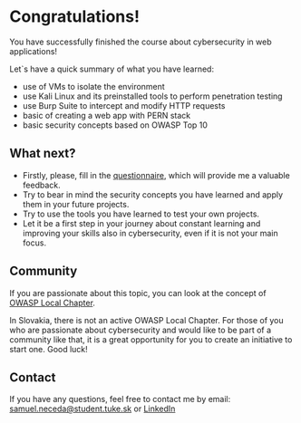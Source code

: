 
# Congratulations!
<Confetti />

<Callout emoji="💡">
    You have successfully finished the course about cybersecurity in web applications!
</Callout>

Let`s have a quick summary of what you have learned:
* use of VMs to isolate the environment
* use Kali Linux and its preinstalled tools to perform penetration testing
* use Burp Suite to intercept and modify HTTP requests
* basic of creating a web app with PERN stack
* basic security concepts based on OWASP Top 10

## What next?
* Firstly, please, fill in the [questionnaire](https://forms.gle/u9JEj4ywztvnsKEZ6), which will provide me a valuable feedback.
* Try to bear in mind the security concepts you have learned and apply them in your future projects.
* Try to use the tools you have learned to test your own projects.
* Let it be a first step in your journey about constant learning and improving your skills also in cybersecurity, even if it is not your main focus.

## Community
If you are passionate about this topic, you can look at the concept of [OWASP Local Chapter](https://owasp.org/chapters/). 

<Callout emoji="💡">
    In Slovakia, there is not an active OWASP Local Chapter. For those of you who are passionate about cybersecurity and would like to be part of a community like that, it is a great opportunity for you to create an initiative to start one. Good luck!
</Callout>

## Contact
If you have any questions, feel free to contact me by email: samuel.neceda@student.tuke.sk or [LinkedIn](https://www.linkedin.com/in/samuel-ne%C4%8Deda-1a07b81a1/)


